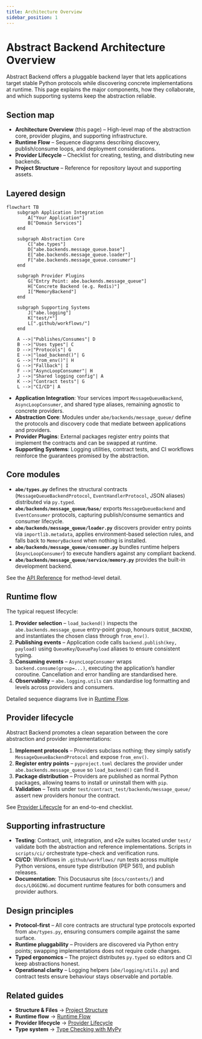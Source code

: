 ```yaml
---
title: Architecture Overview
sidebar_position: 1
---
```


# Abstract Backend Architecture Overview

Abstract Backend offers a pluggable backend layer that lets applications target stable Python protocols while discovering concrete implementations at runtime. This page explains the major components, how they collaborate, and which supporting systems keep the abstraction reliable.

## Section map

- **Architecture Overview** (this page) – High-level map of the abstraction core, provider plugins, and supporting infrastructure.
- **Runtime Flow** – Sequence diagrams describing discovery, publish/consume loops, and deployment considerations.
- **Provider Lifecycle** – Checklist for creating, testing, and distributing new backends.
- **Project Structure** – Reference for repository layout and supporting assets.

## Layered design

```mermaid
flowchart TB
    subgraph Application Integration
        A["Your Application"]
        B["Domain Services"]
    end

    subgraph Abstraction Core
        C["abe.types"]
        D["abe.backends.message_queue.base"]
        E["abe.backends.message_queue.loader"]
        F["abe.backends.message_queue.consumer"]
    end

    subgraph Provider Plugins
        G["Entry Point: abe.backends.message_queue"]
        H["Concrete Backend (e.g. Redis)"]
        I["MemoryBackend"]
    end

    subgraph Supporting Systems
        J["abe.logging"]
        K["test/*"]
        L[".github/workflows/"]
    end

    A -->|"Publishes/Consumes"| D
    B -->|"Uses types"| C
    D -->|"Protocols"| G
    E -->|"load_backend()"| G
    G -->|"from_env()"| H
    G -->|"Fallback"| I
    F -->|"AsyncLoopConsumer"| H
    J -->|"Shared logging config"| A
    K -->|"Contract tests"| G
    L -->|"CI/CD"| A
```

- **Application Integration**: Your services import `MessageQueueBackend`, `AsyncLoopConsumer`, and shared type aliases, remaining agnostic to concrete providers.
- **Abstraction Core**: Modules under `abe/backends/message_queue/` define the protocols and discovery code that mediate between applications and providers.
- **Provider Plugins**: External packages register entry points that implement the contracts and can be swapped at runtime.
- **Supporting Systems**: Logging utilities, contract tests, and CI workflows reinforce the guarantees promised by the abstraction.

## Core modules

- **`abe/types.py`** defines the structural contracts (`MessageQueueBackendProtocol`, `EventHandlerProtocol`, JSON aliases) distributed via `py.typed`.
- **`abe/backends/message_queue/base/`** exports `MessageQueueBackend` and `EventConsumer` protocols, capturing publish/consume semantics and consumer lifecycle.
- **`abe/backends/message_queue/loader.py`** discovers provider entry points via `importlib.metadata`, applies environment-based selection rules, and falls back to `MemoryBackend` when nothing is installed.
- **`abe/backends/message_queue/consumer.py`** bundles runtime helpers (`AsyncLoopConsumer`) to execute handlers against any compliant backend.
- **`abe/backends/message_queue/service/memory.py`** provides the built-in development backend.

See the [API Reference](/docs/next/api-references) for method-level detail.

## Runtime flow

The typical request lifecycle:

1. **Provider selection** – `load_backend()` inspects the `abe.backends.message_queue` entry-point group, honours `QUEUE_BACKEND`, and instantiates the chosen class through `from_env()`.
2. **Publishing events** – Application code calls `backend.publish(key, payload)` using `QueueKey`/`QueuePayload` aliases to ensure consistent typing.
3. **Consuming events** – `AsyncLoopConsumer` wraps `backend.consume(group=...)`, executing the application’s handler coroutine. Cancellation and error handling are standardised here.
4. **Observability** – `abe.logging.utils` can standardise log formatting and levels across providers and consumers.

Detailed sequence diagrams live in [Runtime Flow](./runtime-flow.mdx).

## Provider lifecycle

Abstract Backend promotes a clean separation between the core abstraction and provider implementations:

1. **Implement protocols** – Providers subclass nothing; they simply satisfy `MessageQueueBackendProtocol` and expose `from_env()`.
2. **Register entry points** – `pyproject.toml` declares the provider under `abe.backends.message_queue` so `load_backend()` can find it.
3. **Package distribution** – Providers are published as normal Python packages, allowing teams to install or uninstall them with `pip`.
4. **Validation** – Tests under `test/contract_test/backends/message_queue/` assert new providers honour the contract.

See [Provider Lifecycle](./provider-lifecycle.mdx) for an end-to-end checklist.

## Supporting infrastructure

- **Testing**: Contract, unit, integration, and e2e suites located under `test/` validate both the abstraction and reference implementations. Scripts in `scripts/ci/` orchestrate type-check and verification runs.
- **CI/CD**: Workflows in `.github/workflows/` run tests across multiple Python versions, ensure type distribution (PEP 561), and publish releases.
- **Documentation**: This Docusaurus site (`docs/contents/`) and `docs/LOGGING.md` document runtime features for both consumers and provider authors.

## Design principles

- **Protocol-first** – All core contracts are structural type protocols exported from `abe/types.py`, ensuring consumers compile against the same surface.
- **Runtime pluggability** – Providers are discovered via Python entry points; swapping implementations does not require code changes.
- **Typed ergonomics** – The project distributes `py.typed` so editors and CI keep abstractions honest.
- **Operational clarity** – Logging helpers (`abe/logging/utils.py`) and contract tests ensure behaviour stays observable and portable.

## Related guides

- **Structure & Files** → [Project Structure](./project-structure.mdx)
- **Runtime flow** → [Runtime Flow](./runtime-flow.mdx)
- **Provider lifecycle** → [Provider Lifecycle](./provider-lifecycle.mdx)
- **Type system** → [Type Checking with MyPy](../type-checking.mdx)
